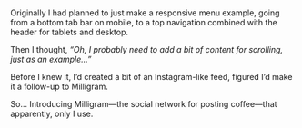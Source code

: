 

<Metatags
  title="Milligram feed | May 9 | CSS Grid a day"
  description="An example of using CSS grid every day, from May 1–31st, 2019."
  thumbnail="https://cssgrid31.brett.cool/opengraph/may-9.png"
  url="https://cssgrid31.brett.cool"
  pathname="/may-9"
/>

<div className={Menu.container}>
  <Header active={'home'} />
  <div className={Menu.posts}>
    <Image
      account="brettjay"
      filename="P5023345"
      caption="A pretty good caff"
      />
    <Image
      account="brettjay"
      filename="P5023353"
      caption="Getting them beans"
      />
    <Image
      account="brettjay"
      filename="P5023364"
      caption="Views from above"
      />
    <Image
      account="brettjay"
      filename="P5023384"
      caption="Nearly ready ☕️👌"
      />
  </div>
</div>

<Footer date={9} prev={true} next={true}>

Originally I had planned to just make a responsive menu example, going from a bottom tab bar on mobile, to a top navigation combined with the header for tablets and desktop.

Then I thought, *“Oh, I probably need to add a bit of content for scrolling, just as an example...”*

Before I knew it, I’d created a bit of an Instagram-like feed, figured I’d make it a follow-up to Milligram.

So... Introducing Milligram—the social network for posting coffee—that apparently, only I use.

</Footer>
